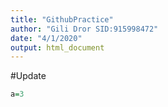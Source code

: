 ```yaml
---
title: "GithubPractice"
author: "Gili Dror SID:915998472"
date: "4/1/2020"
output: html_document
---
```


#Update
```r
a=3
```
